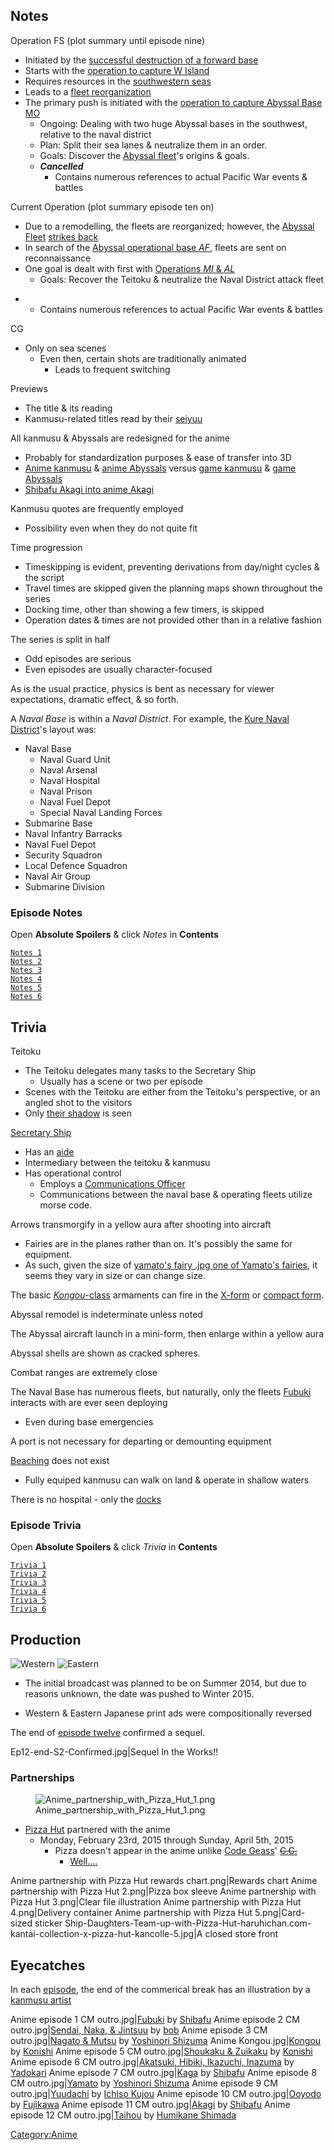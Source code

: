 ==Notes==
Operation FS (plot summary until episode nine)
* Initiated by the [[Anime/Episodes#Episode 1|successful destruction of a forward base]]
* Starts with the [[Anime/Episodes#Episode 3|operation to capture W Island]]
* Requires resources in the [[Anime/Episodes#Episode 4|southwestern seas]]
* Leads to a [[Anime/Episodes#Episode 5|fleet reorganization]]
* The primary push is initiated with the [[Anime/Episodes#Episode 7|operation to capture Abyssal Base MO]]
** Ongoing: Dealing with two huge Abyssal bases in the southwest, relative to the naval district
** Plan: Split their sea lanes & neutralize them in an order.
** Goals: Discover the [[Enemy vessel|Abyssal fleet]]'s origins & goals.
** '''''Cancelled'''''
*** Contains numerous references to actual Pacific War events & battles

Current Operation (plot summary episode ten on)
*	Due to a remodelling, the fleets are reorganized; however, the [[Anime/Characters#Abyssal Fleet|Abyssal Fleet]]	[[Anime/Episodes#Episode 9|strikes back]]
*	In search of the [[Anime/Episodes#Episode 10|Abyssal operational base ''AF'']], fleets are sent on reconnaissance
*	One goal is dealt with first with [[Anime/Episodes#Episode 11|Operations ''MI'' & ''AL'']]
** Goals: Recover the Teitoku & neutralize the Naval District attack fleet
<!-- *		[[Anime/Episodes#Episode 12|		]]  -->
*** Contains numerous references to actual Pacific War events & battles

CG
* Only on sea scenes
** Even then, certain shots are traditionally animated
*** Leads to frequent switching

Previews
* The title & its reading
* Kanmusu-related titles read by their [[Anime/Staff %26 Cast#Cast|seiyuu]]

All kanmusu & Abyssals are redesigned for the anime
* Probably for standardization purposes & ease of transfer into 3D
* [[Anime/Characters#Naval Base|Anime kanmusu]] & [[Anime/Characters#Abyssal Fleet|anime Abyssals]] versus [[Ship List (Image)|game kanmusu]] & [[Enemy Vessel|game Abyssals]]
* [https://danbooru.donmai.us/posts/1917133 Shibafu Akagi into anime Akagi]

Kanmusu quotes are frequently employed
* Possibility even when they do not quite fit

Time progression
* Timeskipping is evident, preventing derivations from day/night cycles & the script
* Travel times are skipped given the planning maps shown throughout the series
* Docking time, other than showing a few timers, is skipped
* Operation dates & times are not provided other than in a relative fashion

The series is split in half
* Odd episodes are serious
* Even episodes are usually character-focused

As is the usual practice, physics is bent as necessary for viewer expectations, dramatic effect, & so forth.

A ''Naval Base'' is within a ''Naval District''. For example, the [[wikipedia:Kure_Naval_District|Kure Naval District]]'s layout was:
* Naval Base
** Naval Guard Unit
** Naval Arsenal
** Naval Hospital
** Naval Prison
** Naval Fuel Depot
** Special Naval Landing Forces
* Submarine Base
* Naval Infantry Barracks
* Naval Fuel Depot
* Security Squadron
* Local Defence Squadron
* Naval Air Group
* Submarine Division
{{clear}}

===Episode Notes===
Open '''Absolute Spoilers''' & click ''Notes'' in '''Contents'''
 [[Anime/Episodes#Strategy|Notes  1]]
 [[Anime/Episodes#Strategy 2|Notes  2]]
 [[Anime/Episodes#Strategy 3|Notes  3]]
 [[Anime/Episodes#Strategy 4|Notes  4]]
 [[Anime/Episodes#Strategy 5|Notes  5]]
 [[Anime/Episodes#Strategy 6|Notes  6]]
<!--  [[Anime/Episodes#Strategy 7|Notes  7]]
 [[Anime/Episodes#Strategy 8|Notes  8]]
 [[Anime/Episodes#Strategy 9|Notes  9]]
 [[Anime/Episodes#Strategy 10|Notes  10]] -->
{{clear}}

==Trivia==
Teitoku
* The Teitoku delegates many tasks to the Secretary Ship
** Usually has a scene or two per episode
* Scenes with the Teitoku are either from the Teitoku's perspective, or an angled shot to the visitors
* Only [http://kancolle.wikia.com/wiki/File:Anime_episode_1_Teitoku.jpg their shadow] is seen

[[Anime/Characters#Nagato|Secretary Ship]]
* Has an [[Anime/Characters#Mutsu|aide]]
* Intermediary between the teitoku & kanmusu
* Has operational control
** Employs a [[Anime/Characters#Ooyodo|Communications Officer]]
** Communications between the naval base & operating fleets utilize morse code.

Arrows transmorgify in a yellow aura after shooting into aircraft
* Fairies are in the planes rather than on. It's possibly the same for equipment.
* As such, given the size of [http://anime yamato's fairy .jpg one of Yamato's fairies], it seems they vary in size or can change size.

The basic [[:Category:Kongou Class|''Kongou''-class]] armaments can fire in the [[Hiei/Gallery|X-form]] or [[Haruna/Gallery|compact form]].

Abyssal remodel is indeterminate unless noted

The Abyssal aircraft launch in a mini-form, then enlarge within a yellow aura

Abyssal shells are shown as cracked spheres.

Combat ranges are extremely close

The Naval Base has numerous fleets, but naturally, only the fleets [[Anime/Characters#Fubuki|Fubuki]] interacts with are ever seen deploying
* Even during base emergencies

A port is not necessary for departing or demounting equipment

[[Wikipedia:Beaching_(nautical)|Beaching]] does not exist
* Fully equiped kanmusu can walk on land & operate in shallow waters

There is no hospital - only the [[Docking|docks]]
{{clear}}

===Episode Trivia===
Open '''Absolute Spoilers''' & click ''Trivia'' in '''Contents'''
 [[Anime/Episodes#Strategy|Trivia  1]]
 [[Anime/Episodes#Strategy 2|Trivia  2]]
 [[Anime/Episodes#Strategy 3|Trivia  3]]
 [[Anime/Episodes#Strategy 4|Trivia  4]]
 [[Anime/Episodes#Strategy 5|Trivia  5]]
 [[Anime/Episodes#Strategy 6|Trivia  6]]
<!-- [[Anime/Episodes#Strategy 7|Trivia  7]]
 [[Anime/Episodes#Strategy 8|Trivia  8]]
 [[Anime/Episodes#Strategy 9|Trivia  9]]
 [[Anime/Episodes#Strategy 10|Trivia  10]] -->
{{clear}}

==Production==
[[File:Western Japan print ad.jpg|thumb|left|Western]]
[[File:Eastern Japan print ad.jpg|thumb|right|Eastern]]
* The initial broadcast was planned to be on Summer 2014, but due to reasons unknown, the date was pushed to Winter 2015.

* Western & Eastern Japanese print ads were compositionally reversed
{{clear}}
The end of [[Anime/Episodes#Episode 12|episode twelve]] confirmed a sequel.
<gallery spacing="small" bordercolor="transparent" captionalign="center" hideaddbutton="true">
Ep12-end-S2-Confirmed.jpg|Sequel In the Works!!
</gallery>
{{clear}}

===Partnerships===
[[File:Anime partnership with Pizza Hut 1.png|thumb|right]]
* [https://kancolle.pzh.jp Pizza Hut] partnered with the anime
** Monday, February 23rd, 2015 through Sunday, April 5th, 2015
*** Pizza doesn't appear in the anime unlike [http://codegeass.wikia.com/wiki/Code_Geass_Wiki Code Geass]' <s>[https://danbooru.donmai.us/posts/97407 C.C.]</s>
**** [http://kancolle.wikia.com/wiki/Talk:Anime/@comment-UvebeenHAZED-20150225062056/@comment-Ether_Real-20150306073821?permalink=198180#comm-198180 Well....] 
<gallery spacing="small" bordercolor="transparent" captionalign="center" hideaddbutton="true">
Anime partnership with Pizza Hut rewards chart.png|Rewards chart
Anime partnership with Pizza Hut 2.png|Pizza box sleeve
Anime partnership with Pizza Hut 3.png|Clear file illustration
Anime partnership with Pizza Hut 4.png|Delivery container
Anime partnership with Pizza Hut 5.png|Card-sized sticker
Ship-Daughters-Team-up-with-Pizza-Hut-haruhichan.com-kantai-collection-x-pizza-hut-kancolle-5.jpg|A closed store front
</gallery>
{{clear}}

==Eyecatches== <!-- https://danbooru.donmai.us/pools/9640 -->
In each [[Anime/Episodes|episode]], the end of the commerical break has an illustration by a [[Glossary#List of vessels by artist|kanmusu artist]]
<gallery spacing="small" bordercolor="transparent" captionalign="center" hideaddbutton="true">
Anime episode 1 CM outro.jpg|[[Fubuki]] by [[Glossary#List of vessels by artist|Shibafu]]
Anime episode 2 CM outro.jpg|[[:Category:Sendai Class|Sendai, Naka, & Jintsuu]] by [[Glossary#List of vessels by artist|bob]]
Anime episode 3 CM outro.jpg|[[:Category:Nagato Class|Nagato & Mutsu]] by [[Glossary#List of vessels by artist|Yoshinori Shizuma]]
Anime Kongou.jpg|[[Kongou]] by [[Glossary#List of vessels by artist|Konishi]]
Anime episode 5 CM outro.jpg|[[:Category:Shōkaku Class|Shoukaku & Zuikaku]] by [[Glossary#List of vessels by artist|Konishi]]
Anime episode 6 CM outro.jpg|[[:Category:Akatsuki Class|Akatsuki, Hibiki, Ikazuchi, Inazuma]] by [[Glossary#List of vessels by artist|Yadokari]]   
Anime episode 7 CM outro.jpg|[[Kaga]] by [[Glossary#List of vessels by artist|Shibafu]]
Anime episode 8 CM outro.jpg|[[Yamato]] by [[Glossary#List of vessels by artist|Yoshinori Shizuma]]
Anime episode 9 CM outro.jpg|[[Yuudachi]] by [[Glossary#List of vessels by artist|Ichiso Kujou]] 
Anime episode 10 CM outro.jpg|[[Ooyodo]] by [[Glossary#List of vessels by artist|Fujikawa]]
Anime episode 11 CM outro.jpg|[[Akagi]] by [[Glossary#List of vessels by artist|Shibafu]]
Anime episode 12 CM outro.jpg|[[Taihou]] by [[glossary#list of vessels by artist|Humikane Shimada]]
</gallery>
{{clear}}


{{AnimePortal‎‎}}
[[Category:Anime]]